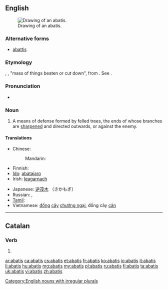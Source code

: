 ==English==
{{wikisource1911Enc|Abatis}}{{wikipedia}}
[[Image:Abatis (PSF).png|thumb|right|Drawing of an abatis.]]

===Alternative forms===
* [[abattis]]

===Etymology===
{{etyl|fr}} {{term|lang=fr|abatis}}, {{term|lang=fr|abattis}}, <span class='mention-gloss-double-quote'>"</span>mass of things beaten or cut down<span class='mention-gloss-double-quote'>"</span>, from {{term|abattre}}. See {{term|abate}}.

===Pronunciation===
* {{IPA|/æbətiː/|lang=en}}

===Noun===
{{en-noun|pl=abatis|pl2=abatises}}

# A means of defense formed by felled trees, the ends of whose branches are [[sharpened]] and directed outwards, or against the enemy.

====Translations====
{{trans-top|means of defense}}
* Chinese:
*: Mandarin: {{t|zh|鹿砦|tr=lùzhài|sc=Hani}}
* Finnish: {{t|fi|rytövarustus}}
* [[Ido]]: [[abatajaro]]
* Irish: [[leagarnach]]
{{trans-mid}}
* Japanese: [[逆茂木]] （さかもぎ）
* Russian: {{t|ru|засечный|alt=засечная}} {{t|ru|черта|f}}, {{t|ru|засека|f}}
* [[Tamil]]: {{t|ta|மரக்கிளை அரண்|tr=ma rak kee lai aran|sc=Taml}}
* Vietnamese: [[đống]] [[cây]] [[chướng ngại]], đống cây [[cản]]
{{trans-bottom}}

[[Category:English nouns with irregular plurals]]

----

==Catalan==

===Verb===
{{head|ca|verb form}}

# {{ca-verb form of|p=2|n=sg|t=pres|m=sub|abatre}}

[[ar:abatis]]
[[ca:abatis]]
[[cs:abatis]]
[[et:abatis]]
[[fr:abatis]]
[[ko:abatis]]
[[io:abatis]]
[[it:abatis]]
[[li:abatis]]
[[hu:abatis]]
[[mg:abatis]]
[[my:abatis]]
[[pl:abatis]]
[[ru:abatis]]
[[fi:abatis]]
[[ta:abatis]]
[[uk:abatis]]
[[vi:abatis]]
[[zh:abatis]]